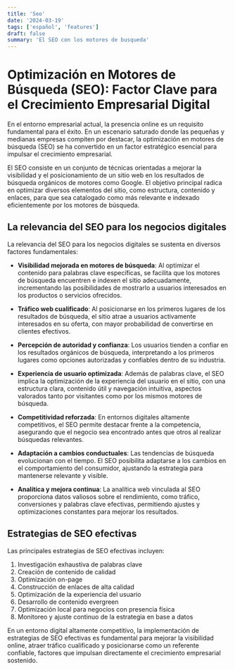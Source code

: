```yaml
---
title: 'Seo'
date: '2024-03-19'
tags: ['español', 'features']
draft: false
summary: 'El SEO con los motores de busqueda'
---
```


# Optimización en Motores de Búsqueda (SEO): Factor Clave para el Crecimiento Empresarial Digital

En el entorno empresarial actual, la presencia online es un requisito fundamental para el éxito. En un escenario saturado donde las pequeñas y medianas empresas compiten por destacar, la optimización en motores de búsqueda (SEO) se ha convertido en un factor estratégico esencial para impulsar el crecimiento empresarial.

El SEO consiste en un conjunto de técnicas orientadas a mejorar la visibilidad y el posicionamiento de un sitio web en los resultados de búsqueda orgánicos de motores como Google. El objetivo principal radica en optimizar diversos elementos del sitio, como estructura, contenido y enlaces, para que sea catalogado como más relevante e indexado eficientemente por los motores de búsqueda.

## La relevancia del SEO para los negocios digitales

La relevancia del SEO para los negocios digitales se sustenta en diversos factores fundamentales:

- **Visibilidad mejorada en motores de búsqueda**: Al optimizar el contenido para palabras clave específicas, se facilita que los motores de búsqueda encuentren e indexen el sitio adecuadamente, incrementando las posibilidades de mostrarlo a usuarios interesados en los productos o servicios ofrecidos.

- **Tráfico web cualificado**: Al posicionarse en los primeros lugares de los resultados de búsqueda, el sitio atrae a usuarios activamente interesados en su oferta, con mayor probabilidad de convertirse en clientes efectivos.

- **Percepción de autoridad y confianza**: Los usuarios tienden a confiar en los resultados orgánicos de búsqueda, interpretando a los primeros lugares como opciones autorizadas y confiables dentro de su industria.

- **Experiencia de usuario optimizada**: Además de palabras clave, el SEO implica la optimización de la experiencia del usuario en el sitio, con una estructura clara, contenido útil y navegación intuitiva, aspectos valorados tanto por visitantes como por los mismos motores de búsqueda.

- **Competitividad reforzada**: En entornos digitales altamente competitivos, el SEO permite destacar frente a la competencia, asegurando que el negocio sea encontrado antes que otros al realizar búsquedas relevantes.

- **Adaptación a cambios conductuales**: Las tendencias de búsqueda evolucionan con el tiempo. El SEO posibilita adaptarse a los cambios en el comportamiento del consumidor, ajustando la estrategia para mantenerse relevante y visible.

- **Analítica y mejora continua**: La analítica web vinculada al SEO proporciona datos valiosos sobre el rendimiento, como tráfico, conversiones y palabras clave efectivas, permitiendo ajustes y optimizaciones constantes para mejorar los resultados.

## Estrategias de SEO efectivas

Las principales estrategias de SEO efectivas incluyen:

1. Investigación exhaustiva de palabras clave
2. Creación de contenido de calidad
3. Optimización on-page
4. Construcción de enlaces de alta calidad
5. Optimización de la experiencia del usuario
6. Desarrollo de contenido evergreen
7. Optimización local para negocios con presencia física
8. Monitoreo y ajuste continuo de la estrategia en base a datos

En un entorno digital altamente competitivo, la implementación de estrategias de SEO efectivas es fundamental para mejorar la visibilidad online, atraer tráfico cualificado y posicionarse como un referente confiable, factores que impulsan directamente el crecimiento empresarial sostenido.
